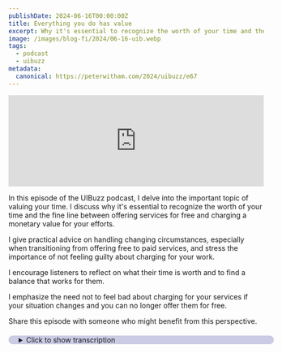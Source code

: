 ```yaml
---
publishDate: 2024-06-16T00:00:00Z
title: Everything you do has value
excerpt: Why it's essential to recognize the worth of your time and the fine line between offering services for free or charging.
image: /images/blog-fi/2024/06-16-uib.webp
tags:
  - podcast
  - uibuzz
metadata:
  canonical: https://peterwitham.com/2024/uibuzz/e67
---
```


<iframe width="100%" height="180" frameborder="no" scrolling="no" seamless="" src="https://share.transistor.fm/e/245913a2"></iframe>

<Player/>

In this episode of the UIBuzz podcast, I delve into the important topic of valuing your time. I discuss why it's essential to recognize the worth of your time and the fine line between offering services for free and charging a monetary value for your efforts.

I give practical advice on handling changing circumstances, especially when transitioning from offering free to paid services, and stress the importance of not feeling guilty about charging for your work.

I encourage listeners to reflect on what their time is worth and to find a balance that works for them.

I emphasize the need not to feel bad about charging for your services if your situation changes and you can no longer offer them for free.

Share this episode with someone who might benefit from this perspective.

<details>
  <summary
  style="
     margin-top: 20px;
     margin-bottom: 80px;
     padding-left: 20px;
     border-radius: 10px;
     border-width: 1px;
     border-color: rgb(255,255,255,0.2);
     width: 100%;
     background-color: rgb(0, 0, 128, 0.2);
">Click to show transcription</summary>

 #### Transcription
 <cite>Peter:</cite>
 <time>00:05</time>
 <p>What's up, everybody? Welcome to episode 67 of the UI Buzz podcast. I'm your host as always, Peter Witham. You can find myself and this podcast peterwitham.com. So here's a question for you, and you've got to answer this question because everybody should have an answer to this question.</p>
 <cite>Peter:</cite>
 <time>00:21</time>
 <p>What is your time worth, and do you value your time? Now let me dive into this a little bit here. Some folks don't realize what their time is worth. Everybody thinks time is just one of those things. Right?</p>
 <cite>Peter:</cite>
 <time>00:34</time>
 <p>And some folks don't even realize that their time, everybody's time has value. Doesn't matter what it is, who you are, what you do. Everything has value. Now, the reason I bring this up is a lot of us produce free content out there for folks or we give free advice and all of those kind of things And I think that's great and I think we should all do that. But there is also a fine line where you are asked to do something or you produce something that should have a monetary value attached to it for some reason.</p>
 <cite>Peter:</cite>
 <time>01:11</time>
 <p>That reason may be that you're doing it for a client, you're doing it for somebody and it's taking you a certain amount of time or maybe it cost you money to do that. Some service, some hosting, some assets, whatever that may look like for you or maybe it's just something that you say, you know what? I have put such a large amount of time and knowledge bombs into this thing that I should charge something for this and and people should pay for it. And let me be clear. You should not feel bad about thinking that.</p>
 <cite>Peter:</cite>
 <time>01:45</time>
 <p>Right? Okay. Some folks do everything for free. That's their choice. I've there's nothing wrong with that.</p>
 <cite>Peter:</cite>
 <time>01:51</time>
 <p>I think that's fantastic. But for those of us who are trying to do things and make a living from it, I think it's perfectly reasonable to put a monetary value against something. And I think, again, that personal balance between what you do for free and what you charge for is yours and yours alone to decide upon. But there should be a line and you should do that because the problem is if you always do something for free, firstly you've set that precedent. Right?</p>
 <cite>Peter:</cite>
 <time>02:24</time>
 <p>Everybody is gonna assume that you will always do it for free and if at any point for any reason you have to change that model, you're gonna have pushback. I'll give you an example. Let's say you are you have a full time day job and that's covering all your bills, all your costs, money left over, everything else and then you have some side work that you're doing for folks and you're doing it for free or some side projects, something like that. Okay. Great.</p>
 <cite>Peter:</cite>
 <time>02:52</time>
 <p>You can do those for free because you've covered the bases with your day job, But then that day job goes away. What are you gonna do now? Right? Do you keep doing it for free and running, you know, now you're running up bills. Right?</p>
 <cite>Peter:</cite>
 <time>03:07</time>
 <p>And you've got to recover that day job cost. Maybe you've decided to go indie or maybe whatever. You're taking a break before the next job or it's completely unexpected and now you're out of the job. Right? Which, hey, guess what folks?</p>
 <cite>Peter:</cite>
 <time>03:20</time>
 <p>Happens all the time in the tech industry. And now you're in a position where it's like, okay. Now I can't do these things for free. Well, if you go tell those folks you're gonna start charging for it, some of them, hopefully most of them, will look at it and understand and respect that, okay, I get that. Right?</p>
 <cite>Peter:</cite>
 <time>03:38</time>
 <p>And I value your work that you do for me that I'm gonna start paying for it. But there will be those who say, well, wait a minute. You've been doing this for free. Now you're gonna charge me for it? And they're gonna play that guilt trip on you and maybe you're even gonna play that guilt trip on yourself.</p>
 <cite>Peter:</cite>
 <time>03:55</time>
 <p>And and now you're faced with that awkward decision. Do you do it for free still? Clearly, my answer is no. You don't. You explain the situation and say, look, situation has changed.</p>
 <cite>Peter:</cite>
 <time>04:04</time>
 <p>Right? So that happens. Believe it or not, that happens quite a lot And, you know, folks feel bad about charging for things, and you really shouldn't. Think about it. You go to the store and buy groceries.</p>
 <cite>Peter:</cite>
 <time>04:17</time>
 <p>You don't get them for free. Yeah, you got to pay for them. Someone's put in the work and the effort to provide those groceries and you got to pay for It's no different. Like I said at the beginning of this episode, doesn't matter who you are or what you do, everything has a value. And it's difficult for some folks, right?</p>
 <cite>Peter:</cite>
 <time>04:33</time>
 <p>Especially creative types like myself, where we are so obsessed with enjoying the experience of making things and we love making things that we forget that there's a business aspect to this sometimes for some of us. And if you wanna get out of the day job or whatever the situation may be, you're gonna have to charge for something at some point, and you're gonna have to get over that. And, you know, bit of tough love there. Right? Now there could be those of you who completely disagree with me.</p>
 <cite>Peter:</cite>
 <time>05:04</time>
 <p>I completely respect that. But at the end of the day, we all have to pay bills for something and that money has to come from somewhere. And if you are fortunate enough to do something like the careers that we have and you love doing it and you get the opportunity to charge for it, you should do so. Right? If you was to go to the the the the petrol station, the gas station, and say, I need to fill my car up, but I I really think you should give me this for free.</p>
 <cite>Peter:</cite>
 <time>05:33</time>
 <p>What are they gonna say to you? Right? Think about it that way. Same difference for the services that you provide. Everything has value.</p>
 <cite>Peter:</cite>
 <time>05:42</time>
 <p>Again, I believe there's a balance. You should do some for free and you should charge for some. And, you know, how you do that is is up to you, but I think that that balance is there. You should show value for what you're asking people to pay for and sometimes that means putting free stuff out there so that people get to understand what you do, how you do it, and appreciate it and see the quality of your work before paying for it. I think that's very reasonable.</p>
 <cite>Peter:</cite>
 <time>06:11</time>
 <p>But I think that it's also reasonable at some point that you say, look, you know, this this project's a little bigger, or I can't just keep doing this for free because my situation has changed and you need to charge for it. So I wanted to put that out there this week because it had been bothering me again a little bit. I've been hearing some folks, good folks, who I know are extremely good at what they do and were concerned about charging for things. And it it bothers me that I see good people stressing out about these things when in reality the answer is, in my opinion, pretty simple. That's it.</p>
 <cite>Peter:</cite>
 <time>06:45</time>
 <p>If you have opinions on this, hey, go to peterwheedham.com/contact and reach out to me. Maybe you wanna come on here and talk about this. You have a different perspective. You have the same perspective. Whatever.</p>
 <cite>Peter:</cite>
 <time>06:56</time>
 <p>I welcome the discussion because these are the kind of things that we should talk about in our industry. Right? And again, if this has been helpful, you know what to do. Go tell folks. If you know someone that's struggling with this, share this episode with them.</p>
 <cite>Peter:</cite>
 <time>07:10</time>
 <p>Right? Hey, you know, say look, here's a different perspective to look at it. That's it folks. Have a good one. I'll speak to you next time.</p>
</details>
